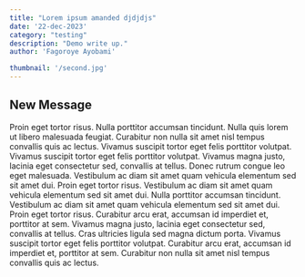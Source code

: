 ```yaml
---
title: "Lorem ipsum amanded djdjdjs"
date: '22-dec-2023'
category: "testing"
description: "Demo write up."
author: 'Fagoroye Ayobami'

thumbnail: '/second.jpg'
---
```


## New Message

Proin eget tortor risus. Nulla porttitor accumsan tincidunt. Nulla quis lorem ut libero malesuada feugiat. Curabitur non nulla sit amet nisl tempus convallis quis ac lectus. Vivamus suscipit tortor eget felis porttitor volutpat. Vivamus suscipit tortor eget felis porttitor volutpat. Vivamus magna justo, lacinia eget consectetur sed, convallis at tellus. Donec rutrum congue leo eget malesuada. Vestibulum ac diam sit amet quam vehicula elementum sed sit amet dui. Proin eget tortor risus.
Vestibulum ac diam sit amet quam vehicula elementum sed sit amet dui. Nulla porttitor accumsan tincidunt. Vestibulum ac diam sit amet quam vehicula elementum sed sit amet dui. Proin eget tortor risus. Curabitur arcu erat, accumsan id imperdiet et, porttitor at sem. Vivamus magna justo, lacinia eget consectetur sed, convallis at tellus. Cras ultricies ligula sed magna dictum porta. Vivamus suscipit tortor eget felis porttitor volutpat. Curabitur arcu erat, accumsan id imperdiet et, porttitor at sem. Curabitur non nulla sit amet nisl tempus convallis quis ac lectus.